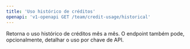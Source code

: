 ```yaml
---
title: 'Uso histórico de créditos'
openapi: 'v1-openapi GET /team/credit-usage/historical'
---
```


Retorna o uso histórico de créditos mês a mês. O endpoint também pode, opcionalmente, detalhar o uso por chave de API.